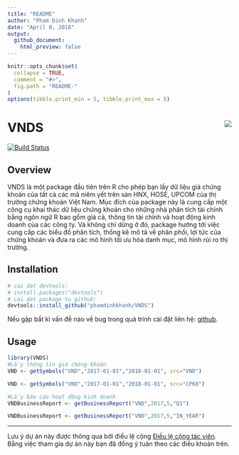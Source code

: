 ```yaml
---
title: "README"
author: "Pham Dinh Khanh"
date: "April 8, 2018"
output: 
  github_document:
    html_preview: false
---
```

```r
knitr::opts_chunk$set(
  collapse = TRUE,
  comment = "#>",
  fig.path = "README-"
)
options(tibble.print_min = 5, tibble.print_max = 5)
```

# VNDS <img src="man/figures/logo.jpg" align="right" />

[![Build Status](https://github.com/phamdinhkhanh/VNDS)](https://github.com/phamdinhkhanh/VNDS)


## Overview

VNDS là một package đầu tiên trên R cho phép bạn lấy dữ liệu giá chứng khoán của tất cả các mã niêm yết trên sàn HNX, HOSE, UPCOM của thị trường chứng khoán Việt Nam. Mục đích của package này là cung cấp một công cụ khai thác dữ liệu chứng khoán cho những nhà phân tích tài chính bằng ngôn ngữ R bao gồm giá cả, thông tin tài chính và hoạt động kinh doanh của các công ty. Và không chỉ dừng ở đó, package hướng tới việc cung cấp các biểu đồ phân tích, thống kê mô tả về phân phối, lợi tức của chứng khoán và đưa ra các mô hình tối ưu hóa danh mục, mô hình rủi ro thị trường.

## Installation

```r
# cai dat devtools:
# install.packages("devtools")
# cai dat package tu github:
devtools::install_github("phamdinhkhanh/VNDS")
```

Nếu gặp bất kì vấn đề nào về bug trong quá trình cài đặt liên hệ: [github](https://github.com/phamdinhkhanh/VNDS/issues).

## Usage

```r
library(VNDS)
#Lấy thông tin giá chứng khoán
VND <- getSymbols("VND","2017-01-01","2018-01-01", src="VND")

VND <- getSymbols("VND","2017-01-01","2018-01-01", src="CP68")

#Lấy báo cáo hoạt động kinh doanh
VNDBusinessReport <- getBusinessReport("VND",2017,5,"Q1")

VNDBusinessReport <- getBusinessReport("VND",2017,5,"IN_YEAR")
```



---
Lưu ý dự án này được thông qua bởi điều lệ cộng [Điều lệ cộng tác viên](CONDUCT.Rmd).
Bằng việc tham gia dự án này bạn đã đồng ý tuân theo các điều khoản trên.

